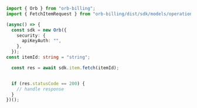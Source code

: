 ```typescript Fetch.ts
import { Orb } from "orb-billing";
import { FetchItemRequest } from "orb-billing/dist/sdk/models/operations";

(async() => {
  const sdk = new Orb({
    security: {
      apiKeyAuth: "",
    },
  });
const itemId: string = "string";

  const res = await sdk.item.fetch(itemId);


  if (res.statusCode == 200) {
    // handle response
  }
})();
```

